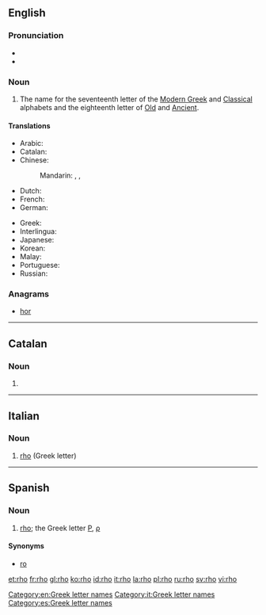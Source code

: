 ==English==
{{letter_disp2|pi|[[image:Greek_uc_rho.png|31px]][[image:Greek_lc_rho.png|27px]] |sigma|ῥῶ|Ρ|ρ}}

===Pronunciation===
* {{audio|en-us-rho.ogg|Audio (US)}}
* {{rhymes|əʊ}}

===Noun===
{{en-noun}}

# The name for the seventeenth letter of the [[Modern Greek]] and [[Classical Greek|Classical]] alphabets and the eighteenth letter of [[Old Greek|Old]] and [[Ancient Greek|Ancient]].

====Translations====
{{trans-top|letter of Greek alphabet}}
* Arabic: {{t-|ar|رو|m|tr=ruu|sc=Arab}}
* Catalan: {{t-|ca|ro|f}}
* Chinese:
*: Mandarin: {{t|cmn|肉|tr=ròu|sc=Hani}}, {{t|cmn|若|tr=ruò|sc=Hani}}, {{t|cmn|柔|tr=róu|sc=Hani}}
* Dutch: {{t-|nl|rho|m|f}}
* French: {{t+|fr|rhô|m}}
* German: {{t+|de|Rho|n}}
{{trans-mid}}
* Greek: {{t+|el|ρο|n|tr=ro}}
* Interlingua: {{t-|ia|rho}}
* Japanese: {{t+|ja|ロー|tr=rō|sc=Jpan}}
* Korean: {{t+|ko|로|tr=ro|sc=Kore}}
* Malay: {{t-|ms|ro}}
* Portuguese: {{t-|pt|rô|m}}
* Russian: {{t+|ru|ро|n|tr=ro|sc=Cyrl}} {{indeclinable}}
{{trans-bottom}}

===Anagrams===
* [[hor#English|hor]]

[[Category:en:Greek letter names]]

----

==Catalan==

===Noun===
{{ca-noun|f}}

# {{alternative spelling of|ro#Catalan|ro|lang=ca}}

----

==Italian==

===Noun===
{{wikipedia|lang=it}}
{{head|it|noun|g=m|g2=f|invariable}}

# [[#English|rho]] (Greek letter)

[[Category:it:Greek letter names]]

----

==Spanish==

===Noun===
{{es-noun|f}}

# [[rho]]; the Greek letter [[Ρ]], [[ρ]]

====Synonyms====
* [[ro]]

[[Category:es:Greek letter names]]

[[et:rho]]
[[fr:rho]]
[[gl:rho]]
[[ko:rho]]
[[id:rho]]
[[it:rho]]
[[la:rho]]
[[pl:rho]]
[[ru:rho]]
[[sv:rho]]
[[vi:rho]]